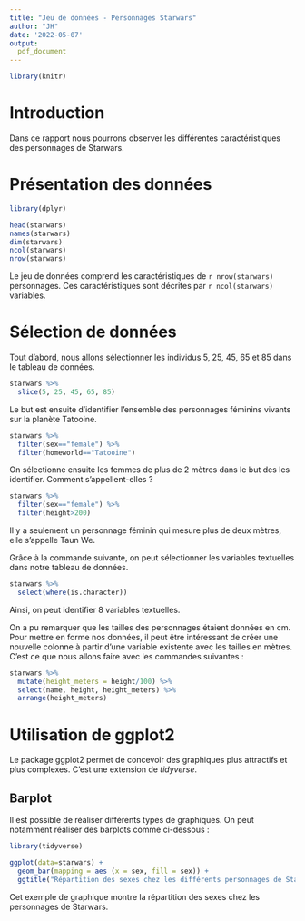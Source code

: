 ```yaml
---
title: "Jeu de données - Personnages Starwars"
author: "JH"
date: '2022-05-07'
output:
  pdf_document
---
```


```r
library(knitr)
```

# **Introduction** 

Dans ce rapport nous pourrons observer les différentes caractéristiques des personnages de Starwars.


# **Présentation des données**

```r
library(dplyr)
```

```r
head(starwars)
names(starwars)
dim(starwars)
ncol(starwars)
nrow(starwars)
```

Le jeu de données comprend les caractéristiques de `r nrow(starwars)` personnages. Ces caractéristiques sont décrites par `r ncol(starwars)` variables. 

# **Sélection de données **

Tout d'abord, nous allons sélectionner les individus 5, 25, 45, 65 et 85 dans le tableau de données.
```r
starwars %>% 
  slice(5, 25, 45, 65, 85)
```

Le but est ensuite d'identifier l'ensemble des personnages féminins vivants sur la planète Tatooine. 
```r
starwars %>%
  filter(sex=="female") %>%
  filter(homeworld=="Tatooine")
```

On sélectionne ensuite les femmes de plus de 2 mètres dans le but des les identifier. Comment s'appellent-elles ? 
```r
starwars %>%
  filter(sex=="female") %>%
  filter(height>200)
```
Il y a seulement un personnage féminin qui mesure plus de deux mètres, elle s'appelle Taun We.


Grâce à la commande suivante, on peut sélectionner les variables textuelles dans notre tableau de données.  
```r
starwars %>%
  select(where(is.character))
```
Ainsi, on peut identifier 8 variables textuelles. 

On a pu remarquer que les tailles des personnages étaient données en cm. Pour mettre en forme nos données, il peut être intéressant de créer une nouvelle colonne à partir d'une variable existente avec les tailles en mètres. C'est ce que nous allons faire avec les commandes suivantes : 
```r
starwars %>%
  mutate(height_meters = height/100) %>%
  select(name, height, height_meters) %>%
  arrange(height_meters)
```




# **Utilisation de ggplot2 **

Le package ggplot2 permet de concevoir des graphiques plus attractifs et plus complexes. C'est une extension de *tidyverse*.

## **Barplot **

Il est possible de réaliser différents types de graphiques. On peut notamment réaliser des barplots comme ci-dessous : 

```r
library(tidyverse)
```


```r
ggplot(data=starwars) +
  geom_bar(mapping = aes (x = sex, fill = sex)) +
  ggtitle("Répartition des sexes chez les différents personnages de Starwars")
```

Cet exemple de graphique montre la répartition des sexes chez les personnages de Starwars. 





